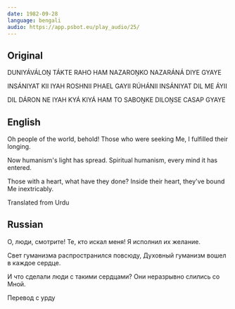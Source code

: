 ```yaml
---
date: 1982-09-28
language: bengali
audio: https://app.psbot.eu/play_audio/25/
---
```


## Original

DUNIYÁVÁLOṊ TÁKTE RAHO
HAM NAZAROṊKO NAZARÁNÁ DIYE GYAYE

INSÁNIYAT KII IYAH ROSHNII PHAEL GAYII
RÚHÁNII INSÁNIYAT DIL ME ÁYII

DIL DÁRON NE IYAH KYÁ KIYÁ
HAM TO SABOṊKE DILOṊSE CASAP GYAYE

## English

Oh people of the world, behold!
Those who were seeking Me, I fulfilled their longing.

Now humanism's light has spread.
Spiritual humanism, every mind it has entered.

Those with a heart, what have they done?
Inside their heart, they've bound Me inextricably.

Translated from Urdu

## Russian

О, люди, смотрите!
Те, кто искал меня! Я исполнил их желание.

Свет гуманизма распространился повсюду,
Духовный гуманизм вошел в каждое сердце.

И что сделали люди с такими сердцами?
Они неразрывно слились со Мной.

Перевод с урду
